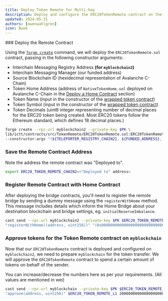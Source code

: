 ```yaml
---
title: Deploy Token Remote for Multi-hop
description: Deploy and configure the ERC20TokenRemote contract on the second blockchain.
updated: 2024-05-31
authors: [owenwahlgren]
icon: Book
---
```



<Steps>
<Step>
### Deploy the Remote Contract

Using the [`forge create`](https://book.getfoundry.sh/reference/forge/forge-create) command, we will deploy the `ERC20TokenRemote.sol` contract, passing in the following constructor arguments:

- Interchain Messaging Registry Address **(for `myblockchain2`)**
- Interchain Messaging Manager (our funded address)
- Source Blockchain ID (hexidecimal representation of Avalanche C-Chain)
- Token Home Address (address of `NativeTokenHome.sol` deployed on Avalanche C-Chain in the [Deploy a Home Contract](/academy/interchain-token-transfer/06-erc-20-to-erc-20-bridge/03-deploy-home) section)
- Token Name (input in the constructor of the [wrapped token contract](https://github.com/ava-labs/avalanche-interchain-token-transfer/blob/main/contracts/src/WrappedNativeToken.sol))
- Token Symbol (input in the constructor of the [wrapped token contract](https://github.com/ava-labs/avalanche-interchain-token-transfer/blob/main/contracts/src/WrappedNativeToken.sol))
- Token Decimals (uint8 integer representing number of decimal places for the ERC20 token being created. Most ERC20 tokens follow the Ethereum standard, which defines 18 decimal places.)

```bash
forge create --rpc-url myblockchain2 --private-key $PK \
lib/ictt/contracts/src/TokenRemote/ERC20TokenRemote.sol:ERC20TokenRemote \
--constructor-args "(${TELEPORTER_REGISTRY_CHAIN2}, ${FUNDED_ADDRESS}, ${C_CHAIN_BLOCKCHAIN_ID_HEX}, ${ERC20_HOME_C_CHAIN}, 18)" "TOK" "TOK" 18 --broadcast
```

</Step>
<Step>

### Save the Remote Contract Address

Note the address the remote contract was "Deployed to".

```bash
export ERC20_TOKEN_REMOTE_CHAIN2=<"Deployed to" address>
```

</Step>
<Step>

### Register Remote Contract with Home Contract

After deploying the bridge contracts, you'll need to register the remote bridge by sending a dummy message using the `registerWithHome` method. This message includes details which inform the Home Bridge about your destination blockchain and bridge settings, eg. `initialReserveImbalance`.

```bash
cast send --rpc-url myblockchain2 --private-key $PK $ERC20_TOKEN_REMOTE_CHAIN2 \
"registerWithHome((address, uint256))" "(0x0000000000000000000000000000000000000000, 0)"
```

</Step>
<Step>

### Approve tokens for the Token Remote contract on `myblockchain`
Now that our `ERC20TokenRemote` contract is deployed and configured on `myblockchain2`, we need to prepare `myblockchain` for the token transfer. 
We will approve the `ERC20TokenRemote` contract to spend a certain amount of tokens on behalf of the sender.

You can increase/decrease the numbers here as per your requirements. (All values are mentioned in wei)

```bash
cast send --rpc-url myblockchain --private-key $PK $ERC20_TOKEN_REMOTE_L1 \
"approve(address, uint256)" $ERC20_TOKEN_REMOTE_L1 2000000000000000000000
```

</Step>
</Steps>
